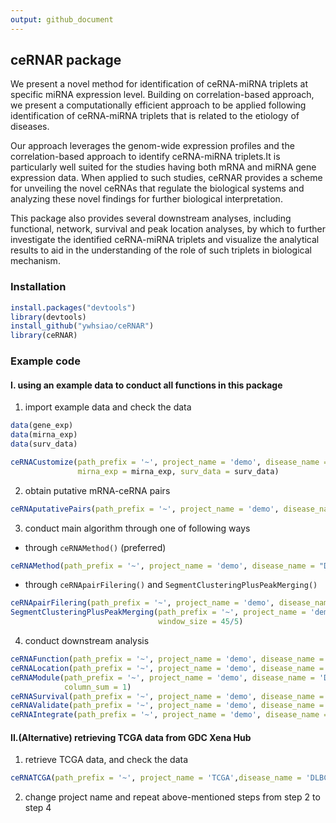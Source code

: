```yaml
---
output: github_document
---
```


## ceRNAR package

We present a novel method for identification of ceRNA-miRNA triplets at specific miRNA expression level. Building on correlation-based approach, we present a computationally
efficient approach to be applied following identification of ceRNA-miRNA triplets that is related to the etiology of diseases.

Our approach leverages
the genom-wide expression profiles and the correlation-based approach to identify ceRNA-miRNA triplets.It is particularly well suited for the studies having both mRNA and miRNA gene expression data. When applied to such studies, ceRNAR provides a scheme for unveiling the novel ceRNAs that regulate the biological systems and analyzing these novel findings for further biological interpretation.

This package also
provides several downstream analyses, including functional, network, survival and peak location analyses, by which to further investigate the identified ceRNA-miRNA triplets and visualize the analytical results to aid in the understanding of the role of such triplets in biological mechanism.

### Installation

```r
install.packages("devtools")
library(devtools)
install_github("ywhsiao/ceRNAR")
library(ceRNAR)
```

### Example code

#### I. using an example data to conduct all functions in this package

1. import example data and check the data

```r
data(gene_exp)
data(mirna_exp)
data(surv_data)

ceRNACustomize(path_prefix = '~', project_name = 'demo', disease_name = 'DLBC', gene_exp = gene_exp, 
               mirna_exp = mirna_exp, surv_data = surv_data)
```

2. obtain putative mRNA-ceRNA pairs

```r
ceRNAputativePairs(path_prefix = '~', project_name = 'demo', disease_name = 'DLBC', filtering = 'less')
```


3. conduct main algorithm through one of following ways

  + through `ceRNAMethod()` (preferred)

```r
ceRNAMethod(path_prefix = '~', project_name = 'demo', disease_name = "DLBC", window_size = 10)
```

  + through `ceRNApairFilering()` and `SegmentClusteringPlusPeakMerging()`
  
```r
ceRNApairFilering(path_prefix = '~', project_name = 'demo', disease_name = "DLBC", window_size = 10)
SegmentClusteringPlusPeakMerging(path_prefix = '~', project_name = 'demo', disease_name = "DLBC", 
                                 window_size = 45/5)
```

4. conduct downstream analysis

```r
ceRNAFunction(path_prefix = '~', project_name = 'demo', disease_name = 'DLBC', pairs_cutoff = 1)
ceRNALocation(path_prefix = '~', project_name = 'demo', disease_name = 'DLBC', mirna = 'hsa-miR-101-3p', window_size = 45/5)
ceRNAModule(path_prefix = '~', project_name = 'demo', disease_name = 'DLBC', pairs_cutoff = 5, 
            column_sum = 1)
ceRNASurvival(path_prefix = '~', project_name = 'demo', disease_name = 'DLBC', mirnas = 'hsa-miR-101-3p')
ceRNAValidate(path_prefix = '~', project_name = 'demo', disease_name = 'DLBC')
ceRNAIntegrate(path_prefix = '~', project_name = 'demo', disease_name = 'DLBC')

```

#### II.(Alternative) retrieving TCGA data from GDC Xena Hub

1. retrieve TCGA data, and check the data

```r
ceRNATCGA(path_prefix = '~', project_name = 'TCGA',disease_name = 'DLBC', timeout = 5000000)
```


2. change project name and repeat above-mentioned steps from step 2 to step 4 
